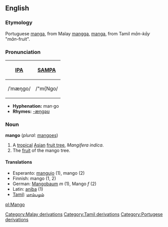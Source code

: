 {{wikipedia}}
==English==
===Etymology===
Portuguese [[manga]], from Malay [[mangga]], [[manga]], from Tamil ''mān-kāy'' "''mān''-fruit".

===Pronunciation===
{| border=1 cellpadding=5
! [[w:International Phonetic Alphabet|IPA]] !! [[w:SAMPA|SAMPA]]
|-
| /ˈmæŋɡo/ || /"m{Ngo/
|}

*'''Hyphenation:''' man·go
*'''Rhymes:''' [[Rhymes:English:-æŋɡəʊ|-æŋɡəʊ]]

===Noun===
'''mango''' (''plural:'' [[mangoes]])

# A [[tropical]] [[Asian]] [[fruit tree]], ''Mangifera indica''.
# The [[fruit]] of the mango tree.

====Translations====
*Esperanto: [[mangujo]] (1), mango (2)
*Finnish: mango (1, 2)
*German: [[Mangobaum]] ''m'' (1), Mango ''f'' (2)
*Latin: [[aniba]] (1)
*[[Tamil]]: [[மாம்பழம்]]

[[pl:Mango]]
[[Category:Malay derivations]]
[[Category:Tamil derivations]]
[[Category:Portugese derivations]]